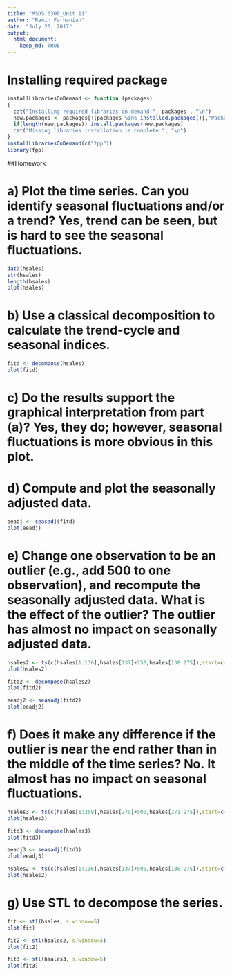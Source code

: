 ```yaml
---
title: "MSDS 6306_Unit 11"
author: "Ramin Farhanian"
date: "July 20, 2017"
output: 
  html_document:
    keep_md: TRUE
---
```


# Installing required package
```r
installLibrariesOnDemand <- function (packages)
{
  cat("Installing required libraries on demand:", packages , "\n")
  new.packages <- packages[!(packages %in% installed.packages()[,"Package"])]
  if(length(new.packages)) install.packages(new.packages)
  cat("Missing libraries installation is complete.", "\n")
}
installLibrariesOnDemand(c("fpp"))
library(fpp)
```
##Homework

# a)	Plot the time series. Can you identify seasonal fluctuations and/or a trend? Yes, trend can be seen, but is hard to see the seasonal fluctuations. 
 
```r
data(hsales)
str(hsales)
length(hsales)
plot(hsales)
```

# b)	Use a classical decomposition to calculate the trend-cycle and seasonal indices.

```r
fitd <- decompose(hsales)
plot(fitd)
```

# c)	Do the results support the graphical interpretation from part (a)? Yes, they do; however, seasonal fluctuations is more obvious in this plot.


# d)	Compute and plot the seasonally adjusted data. 

```r
eeadj <- seasadj(fitd)
plot(eeadj)
```

# e)	Change one observation to be an outlier (e.g., add 500 to one observation), and recompute the seasonally adjusted data. What is the effect of the outlier? The outlier has almost no impact on seasonally adjusted data.

```r
hsales2 <- ts(c(hsales[1:136],hsales[137]+250,hsales[138:275]),start=c(1973,1),frequency=12)
plot(hsales2)

fitd2 <- decompose(hsales2)
plot(fitd2)

eeadj2 <- seasadj(fitd2)
plot(eeadj2)
```


# f)	Does it make any difference if the outlier is near the end rather than in the middle of the time series? No. It almost has no impact on seasonal fluctuations.

```r
hsales3 <- ts(c(hsales[1:269],hsales[270]+500,hsales[271:275]),start=c(1973,1),frequency=12)
plot(hsales3)

fitd3 <- decompose(hsales3)
plot(fitd3)

eeadj3 <- seasadj(fitd3)
plot(eeadj3)
```

```r
hsales2 <- ts(c(hsales[1:136],hsales[137]+500,hsales[138:275]),start=c(1973,1),frequency=12)
plot(hsales2)
```

# g)	Use STL to decompose the series.

```r
fit <- stl(hsales, s.window=5)
plot(fit)

fit2 <- stl(hsales2, s.window=5)
plot(fit2)

fit3 <- stl(hsales3, s.window=5)
plot(fit3)
```

